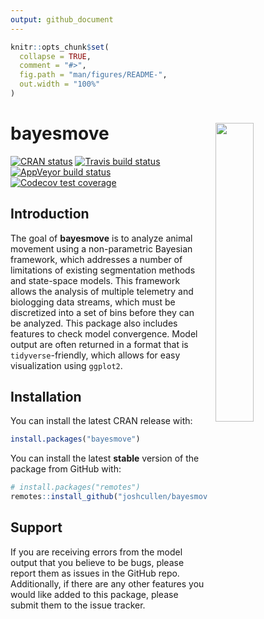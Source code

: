 ```yaml
---
output: github_document
---
```


<!-- README.md is generated from README.Rmd. Please edit that file -->

```r
knitr::opts_chunk$set(
  collapse = TRUE,
  comment = "#>",
  fig.path = "man/figures/README-",
  out.width = "100%"
)
```

# bayesmove <img src="man/figures/logo.png" align="right" width=35%  style="padding-left: 10px"/>

<!-- badges: start -->
[![CRAN status](https://www.r-pkg.org/badges/version/bayesmove)](https://CRAN.R-project.org/package=bayesmove)
[![Travis build status](https://travis-ci.com/joshcullen/bayesmove.svg?branch=master)](https://travis-ci.com/joshcullen/bayesmove)
[![AppVeyor build status](https://ci.appveyor.com/api/projects/status/github/joshcullen/bayesmove?branch=master&svg=true)](https://ci.appveyor.com/project/joshcullen/bayesmove)
[![Codecov test coverage](https://codecov.io/gh/joshcullen/bayesmove/branch/master/graph/badge.svg)](https://codecov.io/gh/joshcullen/bayesmove?branch=master)
<!-- badges: end -->

## Introduction

The goal of **bayesmove** is to analyze animal movement using a non-parametric Bayesian framework,
which addresses a number of limitations of existing segmentation methods and state-space models. This framework allows the analysis of multiple telemetry and biologging data streams, which must be discretized into a set of bins before they can be analyzed. This package also includes features to check model convergence. Model output are often returned in a format that is `tidyverse`-friendly, which allows for easy visualization using `ggplot2`.

## Installation

You can install the latest CRAN release with:

``` r
install.packages("bayesmove")
```

You can install the latest **stable** version of the package from GitHub with:

``` r
# install.packages("remotes")
remotes::install_github("joshcullen/bayesmove")
```


## Support

If you are receiving errors from the model output that you believe to be bugs, please report them as issues in the GitHub repo. Additionally, if there are any other features you would like added  to this package, please submit them to the issue tracker. 
